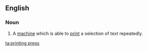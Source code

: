 ==English==
===Noun===
{{wikipedia}}
{{en-noun|sg=[[printing]] [[press]]|printing presses}}
# A [[machine]] which is able to [[print]] a selection of text repeatedly.

[[ta:printing press]]